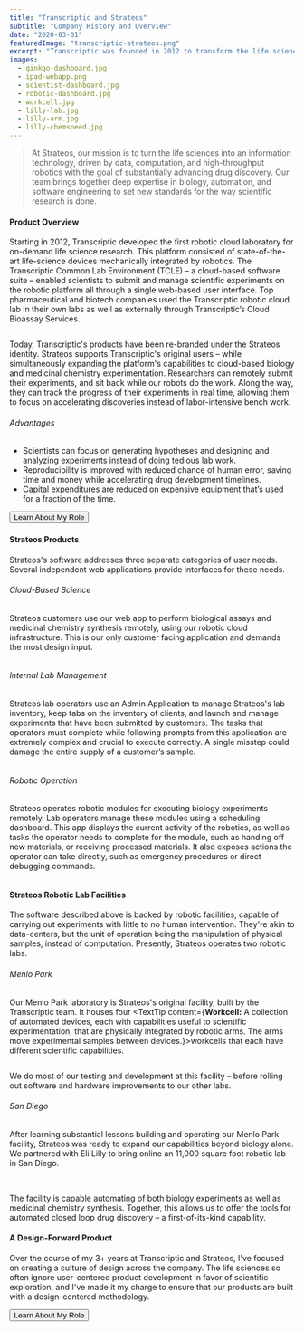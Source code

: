 ```yaml
---
title: "Transcriptic and Strateos"
subtitle: "Company History and Overview"
date: "2020-03-01"
featuredImage: "transcriptic-strateos.png"
excerpt: "Transcriptic was founded in 2012 to transform the life sciences from a field of manual labor into a field of information technologies, backed by automation. Over seven years, Transcriptic built out a robotic platform to make this goal a a reality. Then, in February of 2019, a strategic opportunity to expand the potential of Transcriptic's technology presented itself: a merger with 3Scan – a 3D tissue imaging startup. Throughout 2019 Transcriptic and 3Scan combined and re-branded to Strateos. Together, as a single entity, Strateos is positioned to push life science automation further than ever before."
images:
  - ginkgo-dashboard.jpg
  - ipad-webapp.png
  - scientist-dashboard.jpg
  - robotic-dashboard.jpg
  - workcell.jpg
  - lilly-lab.jpg
  - lilly-arm.jpg
  - lilly-chemspeed.jpg
---
```


> At Strateos, our mission is to turn the life sciences into an information technology, driven by data, computation, and high-throughput robotics with the goal of substantially advancing drug discovery. Our team brings together deep expertise in biology, automation, and software engineering to set new standards for the way scientific research is done.

#### Product Overview
Starting in 2012, Transcriptic developed the first robotic cloud laboratory for on-demand life science research. This platform consisted of state-of-the-art life-science devices mechanically integrated by robotics. The Transcriptic Common Lab Environment (TCLE) – a cloud-based software suite – enabled scientists to submit and manage scientific experiments on the robotic platform all through a single web-based user interface. Top pharmaceutical and biotech companies used the Transcriptic robotic cloud lab in their own labs as well as externally through Transcriptic’s Cloud Bioassay Services.

<Image name="ginkgo-dashboard" caption="A scientist at Ginkgo Bioworks uses the Transcriptic dashboard in one of their on-premise biology foundries." />

Today, Transcriptic's products have been re-branded under the Strateos identity. Strateos supports Transcriptic's original users – while simultaneously expanding the platform's capabilities to cloud-based biology and <TextTip content="The branch of chemistry concerned with the creation of new pharmaceuticals.">medicinal chemistry</TextTip> experimentation. Researchers can remotely submit their experiments, and sit back while our robots do the work. Along the way, they can track the progress of their experiments in real time, allowing them to focus on accelerating discoveries instead of labor-intensive bench work.

###### Advantages
- Scientists can focus on generating hypotheses and designing and analyzing experiments instead of doing tedious lab work.
- Reproducibility is improved with reduced chance of human error, saving time and money while accelerating drug development timelines.
- Capital expenditures are reduced on expensive equipment that’s used for a fraction of the time.

<VideoEmbed source="youtube" id src="wD_MSomDlVA" />

<div style={{ marginLeft: 'auto', marginRight: 'auto', marginBottom: '1rem', width: 'fit-content', marginTop: '2rem' }}>
  <Button to="/transcriptic/role" animateRight hasBorder iconRight="fal fa-long-arrow-right">Learn About My Role</Button>
</div>

#### Strateos Products
Strateos's software addresses three separate categories of user needs. Several independent web applications provide interfaces for these needs.

###### Cloud-Based Science
Strateos customers use our web app to perform biological assays and medicinal chemistry synthesis remotely, using our robotic cloud infrastructure. This is our only customer facing application and demands the most design input.

<div class="row" style={{ marginBottom: '1rem' }}>
  <div className="col-10 col-offset-1 mobile-col-12 mobile-col-offset-0">
    <Image name="ipad-webapp" caption="Screenshot of a qPCR dataset as seen on the Strateos web application." />
  </div>
</div>

###### Internal Lab Management
Strateos lab operators use an Admin Application to manage Strateos's lab inventory, keep tabs on the inventory of clients, and launch and manage experiments that have been submitted by customers. The tasks that operators must complete while following prompts from this application are extremely complex and crucial to execute correctly. A single misstep could damage the entire supply of a customer’s sample.

<Image name="scientist-dashboard" caption="A Strateos Scientist launching a customer's experiment using the TCLE Dashboard." />

###### Robotic Operation
Strateos operates robotic modules for executing biology experiments remotely. Lab operators manage these modules using a scheduling dashboard. This app displays the current activity of the robotics, as well as tasks the operator needs to complete for the module, such as handing off new materials, or receiving processed materials. It also exposes actions the operator can take directly, such as emergency procedures or direct debugging commands.

<Image name="robotic-dashboard" caption="The Operator workstation attached to a Strateos robotic workcell." />

#### Strateos Robotic Lab Facilities
The software described above is backed by robotic facilities, capable of carrying out experiments with little to no human intervention. They're akin to data-centers, but the unit of operation being the manipulation of physical samples, instead of computation. Presently, Strateos operates two robotic labs.

###### Menlo Park
Our Menlo Park laboratory is Strateos's original facility, built by the Transcriptic team. It houses four <TextTip content={<span><b>Workcell:</b> A collection of automated devices, each with capabilities useful to scientific experimentation, that are physically integrated by robotic arms. The arms move experimental samples between devices.</span>}>workcells</TextTip> that each have different scientific capabilities.

<Image name="workcell" caption="One of the robotic workcells in operation in the Menlo Park robotic lab facility." />

We do most of our testing and development at this facility – before rolling out software and hardware improvements to our other labs.

###### San Diego
After learning substantial lessons building and operating our Menlo Park facility, Strateos was ready to expand our capabilities beyond biology alone. We partnered with Eli Lilly to bring online an 11,000 square foot robotic lab in San Diego.

<MdxLayout fullWidth>
  <Gallery caption="The Strateos San Diego Cloud Lab houses 11,000 square feet of biological and chemical automation.">
    <Image name="lilly-lab" />
    <Image name="lilly-arm" />
    <Image name="lilly-chemspeed" />
  </Gallery>
</MdxLayout>

The facility is capable automating of both biology experiments as well as medicinal chemistry synthesis. Together, this allows us to offer the tools for automated closed loop drug discovery – a first-of-its-kind capability.

#### A Design-Forward Product
Over the course of my 3+ years at Transcriptic and Strateos, I've focused on creating a culture of design across the company. The life sciences so often ignore user-centered product development in favor of scientific exploration, and I've made it my charge to ensure that our products are built with a design-centered methodology.

<div style={{ marginLeft: 'auto', marginRight: 'auto', marginBottom: '1rem', width: 'fit-content', marginTop: '2rem' }}>
  <Button to="/transcriptic/role" animateRight hasBorder iconRight="fal fa-long-arrow-right">Learn About My Role</Button>
</div>
